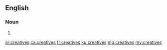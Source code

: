==English==

===Noun===
{{head|en|plural}}

# {{plural of|creative|lang=en}}

[[ar:creatives]]
[[ca:creatives]]
[[fr:creatives]]
[[ku:creatives]]
[[mg:creatives]]
[[my:creatives]]